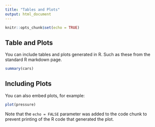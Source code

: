```yaml
---
title: "Tables and Plots"
output: html_document
---
```


```r
knitr::opts_chunk$set(echo = TRUE)
```

## Table and Plots

You can include tables and plots generated in R. Such as these from the standard R markdown page. 

```r
summary(cars)
```

## Including Plots

You can also embed plots, for example:

```r
plot(pressure)
```

Note that the `echo = FALSE` parameter was added to the code chunk to prevent printing of the R code that generated the plot.
